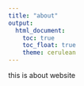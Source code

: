 ```yaml
---
title: "about"
output: 
  html_document:
    toc: true
    toc_float: true
    theme: cerulean
---
```



this is about website